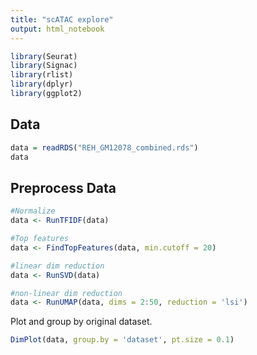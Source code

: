 ```yaml
---
title: "scATAC explore"
output: html_notebook
---
```


```r
library(Seurat)
library(Signac)
library(rlist)
library(dplyr)
library(ggplot2)
```

## Data 

```r
data = readRDS("REH_GM12078_combined.rds")
data
```

## Preprocess Data 

```r
#Normalize 
data <- RunTFIDF(data)

#Top features
data <- FindTopFeatures(data, min.cutoff = 20)

#linear dim reduction 
data <- RunSVD(data)

#non-linear dim reduction
data <- RunUMAP(data, dims = 2:50, reduction = 'lsi')
```

Plot and group by original dataset. 

```r
DimPlot(data, group.by = 'dataset', pt.size = 0.1)
```


